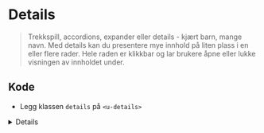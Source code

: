 
<Meta of={stories} />

# Details
>Trekkspill, accordions, expander eller details - kjært barn, mange navn. Med details kan du presentere mye innhold på liten plass i en eller flere rader. Hele raden er klikkbar og lar brukere åpne eller lukke visningen av innholdet under.

## Kode
- Legg klassen `details` på `<u-details>`

<Details>
<Details.Summary>Hva er `u-details`?</Details.Summary>

[u-details](https://u-elements.github.io/u-elements/elements/u-details) er en del av prosjektet [u-elements](https://u-elements.github.io/u-elements)
som sikrer universell utforming. Dette lastes automatisk når du bruker `@mattilsynet/design`.
Du kan benytte native tilhørende [HTMLDetailsElement](https://developer.mozilla.org/en-US/docs/Web/API/HTMLDetailsElement) interface ved behov.
</Details>

<Canvas of={stories.Default} />

<CssVariables component="details" />